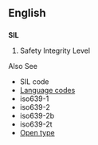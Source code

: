 ==English==
==={{initialism}}===
'''SIL'''

#Safety Integrity Level


Also See
*SIL code
*[[Language code]]s
*iso639-1
*iso639-2
*iso639-2b
*iso639-2t
*[[Open type]]